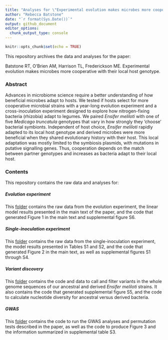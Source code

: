 ```yaml
---
title: "Analyses for \"Experimental evolution makes microbes more cooperative with the local host genotype\""
author: "Rebecca Batstone"
date: "`r format(Sys.Date())`"
output: github_document
editor_options: 
  chunk_output_type: console
---
```


```r
knitr::opts_chunk$set(echo = TRUE)
```

This repository archives the data and analyses for the paper:

Batstone RT, O'Brien AM, Harrison TL, Frederickson ME. Experimental evolution makes microbes more cooperative with their local host genotype.

### Abstract

Advances in microbiome science require a better understanding of how beneficial microbes adapt to hosts. We tested if hosts select for more cooperative microbial strains with a year-long evolution experiment and a cross-inoculation experiment designed to explore how nitrogen-fixing bacteria (rhizobia) adapt to legumes. We paired _Ensifer meliloti_ with one of five _Medicago truncatula_ genotypes that vary in how strongly they ‘choose’ bacterial symbionts. Independent of host choice, _Ensifer meliloti_ rapidly adapted to its local host genotype and derived microbes were more beneficial when they shared evolutionary history with their host. This local adaptation was mostly limited to the symbiosis plasmids, with mutations in putative signalling genes. Thus, cooperation depends on the match between partner genotypes and increases as bacteria adapt to their local host.

### Contents

This repository contains the raw data and analyses for:

##### Evolution experiment 

This [folder](https://github.com/rtbatstone/how-rhizobia-evolve/tree/master/Evolution%20experiment) contains the raw data from the evolution experiment, the linear model results presented in the main text of the paper, and the code that generated Figure 1 in the main text and supplemental figure S6. 

##### Single-inoculation experiment

This [folder](https://github.com/rtbatstone/how-rhizobia-evolve/tree/master/Single-inoculation%20experiment) contains the raw data from the single-inoculation experiment, the model results presented in Tables S1 and S2, and the code that generated Figure 2 in the main text, as well as supplemental figures S1 through S4. 

##### Variant discovery

This [folder](https://github.com/rtbatstone/how-rhizobia-evolve/tree/master/Variant%20discovery) contains the code and data to call and filter variants in the whole genome sequences of our ancestral and derived _Ensifer meliloti_ strains. It also contains the code that generated supplemental figure S5, and the code to calculate nucleotide diversity for ancestral versus derived bacteria. 

##### GWAS

This [folder](https://github.com/rtbatstone/how-rhizobia-evolve/tree/master/GWAS) contains the code to run the GWAS analyses and permutation tests described in the paper, as well as the code to produce Figure 3 and the information summarized in supplemental table S3. 
